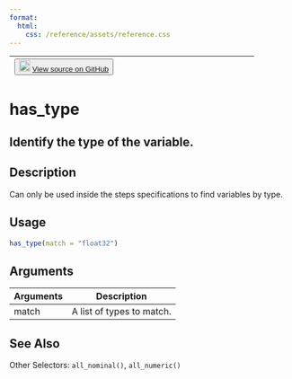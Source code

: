 ```yaml
---
format:
  html:
    css: /reference/assets/reference.css
---
```


| <button class="button"> ![](/reference/assets/GitHub-Mark-32px.png){width="20"} [View source on GitHub](https://github.com/rstudio/tfdatasets//blob/main/R/feature_spec.R#L77) </button> |
|:------------------------------:|:--------------------------------------:|

# has_type

## Identify the type of the variable.

## Description
Can only be used inside the steps specifications to find variables by type. 


## Usage
```r
has_type(match = "float32") 
```

## Arguments
|Arguments|Description|
|---|---|
| match | A list of types to match. |






## See Also
Other Selectors:  `all_nominal()`, `all_numeric()`

